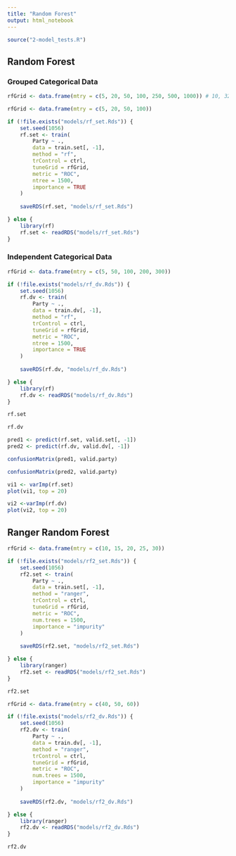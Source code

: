 ```yaml
---
title: "Random Forest"
output: html_notebook
---
```


```r
source("2-model_tests.R")
```

## Random Forest

### Grouped Categorical Data
```r
rfGrid <- data.frame(mtry = c(5, 20, 50, 100, 250, 500, 1000)) # 10, 32
```

```r
rfGrid <- data.frame(mtry = c(5, 20, 50, 100))

if (!file.exists("models/rf_set.Rds")) {
    set.seed(1056)
    rf.set <- train(
        Party ~ .,
        data = train.set[, -1],
        method = "rf",
        trControl = ctrl,
        tuneGrid = rfGrid,
        metric = "ROC",
        ntree = 1500,
        importance = TRUE
    )
    
    saveRDS(rf.set, "models/rf_set.Rds")

} else {
    library(rf)
    rf.set <- readRDS("models/rf_set.Rds")
}
```

### Independent Categorical Data
```r
rfGrid <- data.frame(mtry = c(5, 50, 100, 200, 300))

if (!file.exists("models/rf_dv.Rds")) {
    set.seed(1056)
    rf.dv <- train(
        Party ~ .,
        data = train.dv[, -1],
        method = "rf",
        trControl = ctrl,
        tuneGrid = rfGrid,
        metric = "ROC",
        ntree = 1500,
        importance = TRUE
    )
    
    saveRDS(rf.dv, "models/rf_dv.Rds")

} else {
    library(rf)
    rf.dv <- readRDS("models/rf_dv.Rds")
}
```

```r
rf.set
```

```r
rf.dv
```

```r
pred1 <- predict(rf.set, valid.set[, -1])
pred2 <- predict(rf.dv, valid.dv[, -1])
```

```r
confusionMatrix(pred1, valid.party)
```

```r
confusionMatrix(pred2, valid.party)
```

```r
vi1 <- varImp(rf.set)
plot(vi1, top = 20)
```

```r
vi2 <-varImp(rf.dv)
plot(vi2, top = 20)
```

## Ranger Random Forest

```r
rfGrid <- data.frame(mtry = c(10, 15, 20, 25, 30))

if (!file.exists("models/rf2_set.Rds")) {
    set.seed(1056)
    rf2.set <- train(
        Party ~ .,
        data = train.set[, -1],
        method = "ranger",
        trControl = ctrl,
        tuneGrid = rfGrid,
        metric = "ROC",
        num.trees = 1500,
        importance = "impurity"
    )
    
    saveRDS(rf2.set, "models/rf2_set.Rds")

} else {
    library(ranger)
    rf2.set <- readRDS("models/rf2_set.Rds")
}
```
```r
rf2.set
```

```r
rfGrid <- data.frame(mtry = c(40, 50, 60))

if (!file.exists("models/rf2_dv.Rds")) {
    set.seed(1056)
    rf2.dv <- train(
        Party ~ .,
        data = train.dv[, -1],
        method = "ranger",
        trControl = ctrl,
        tuneGrid = rfGrid,
        metric = "ROC",
        num.trees = 1500,
        importance = "impurity"
    )
    
    saveRDS(rf2.dv, "models/rf2_dv.Rds")

} else {
    library(ranger)
    rf2.dv <- readRDS("models/rf2_dv.Rds")
}
```

```r
rf2.dv
```

